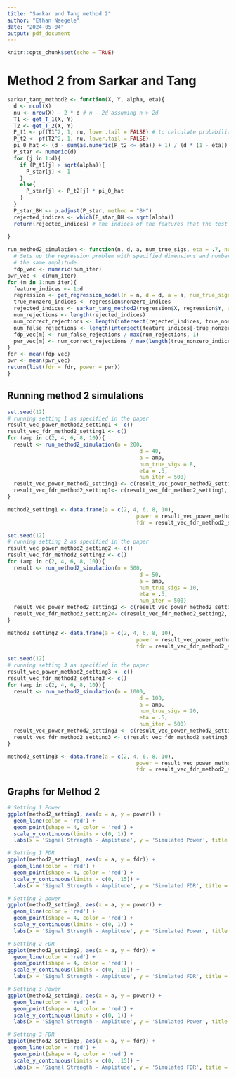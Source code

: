 ```yaml
---
title: "Sarkar and Tang method 2"
author: "Ethan Naegele"
date: "2024-05-04"
output: pdf_document
---
```


```r
knitr::opts_chunk$set(echo = TRUE)
```


# Method 2 from Sarkar and Tang

```r
sarkar_tang_method2 <- function(X, Y, alpha, eta){
  d <- ncol(X)
  nu <- nrow(X) - 2 * d # n - 2d assuming n > 2d
  T1 <- get_T_1(X, Y)
  T2 <- get_T_2(X, Y)
  P_t1 <- pf(T1^2, 1, nu, lower.tail = FALSE) # to calculate probabilities with the t^2_n distribution, have to use the F(1, n) distribution
  P_t2 <- pf(T2^2, 1, nu, lower.tail = FALSE)
  pi_0_hat <- (d - sum(as.numeric(P_t2 <= eta)) + 1) / (d * (1 - eta)) # Storey-type null proportion estimate in Step 2
  P_star <- numeric(d)
  for (j in 1:d){
    if (P_t1[j] > sqrt(alpha)){
      P_star[j] <- 1
    }
    else{
      P_star[j] <- P_t2[j] * pi_0_hat
    }
  }
  P_star_BH <- p.adjust(P_star, method = "BH")
  rejected_indices <- which(P_star_BH <= sqrt(alpha))
  return(rejected_indices) # the indices of the features that the test concludes are nonzero
  
}
```


```r
run_method2_simulation <- function(n, d, a, num_true_sigs, eta = .7, num_iter = 300){
  # Sets up the regression problem with specified dimensions and number of true signals, all of which have
  # the same amplitude. 
  fdp_vec <- numeric(num_iter)
pwr_vec <- c(num_iter)
for (m in 1:num_iter){
  feature_indices <- 1:d
  regression <- get_regression_model(n = n, d = d, a = a, num_true_signals = num_true_sigs)
  true_nonzero_indices <- regression$nonzero_indices
  rejected_indices <- sarkar_tang_method2(regression$X, regression$Y, alpha = .05, eta = eta)
  num_rejections <- length(rejected_indices)
  num_correct_rejections <- length(intersect(rejected_indices, true_nonzero_indices))
  num_false_rejections <- length(intersect(feature_indices[-true_nonzero_indices], rejected_indices))
  fdp_vec[m] <- num_false_rejections / max(num_rejections, 1)
  pwr_vec[m] <- num_correct_rejections / max(length(true_nonzero_indices), 1)
}
fdr <- mean(fdp_vec)
pwr <- mean(pwr_vec)
return(list(fdr = fdr, power = pwr))
}
```



## Running method 2 simulations

```r
set.seed(12)
# running setting 1 as specified in the paper
result_vec_power_method2_setting1 <- c()
result_vec_fdr_method2_setting1 <- c()
for (amp in c(2, 4, 6, 8, 10)){
  result <- run_method2_simulation(n = 200,
                                          d = 40,
                                          a = amp, 
                                          num_true_sigs = 8,
                                          eta = .5,
                                          num_iter = 500)
  result_vec_power_method2_setting1 <- c(result_vec_power_method2_setting1, result$power)
  result_vec_fdr_method2_setting1<- c(result_vec_fdr_method2_setting1, result$fdr)
}

```


```r
method2_setting1 <- data.frame(a = c(2, 4, 6, 8, 10), 
                                         power = result_vec_power_method2_setting1, 
                                         fdr = result_vec_fdr_method2_setting1)
```



```r
set.seed(12)
# running setting 2 as specified in the paper
result_vec_power_method2_setting2 <- c()
result_vec_fdr_method2_setting2 <- c()
for (amp in c(2, 4, 6, 8, 10)){
  result <- run_method2_simulation(n = 500,
                                          d = 50,
                                          a = amp, 
                                          num_true_sigs = 10, 
                                          eta = .5,
                                          num_iter = 500)
  result_vec_power_method2_setting2 <- c(result_vec_power_method2_setting2, result$power)
  result_vec_fdr_method2_setting2<- c(result_vec_fdr_method2_setting2, result$fdr)
}

```


```r
method2_setting2 <- data.frame(a = c(2, 4, 6, 8, 10), 
                                         power = result_vec_power_method2_setting2, 
                                         fdr = result_vec_fdr_method2_setting2)
```



```r
set.seed(12)
# running setting 3 as specified in the paper
result_vec_power_method2_setting3 <- c()
result_vec_fdr_method2_setting3 <- c()
for (amp in c(2, 4, 6, 8, 10)){
  result <- run_method2_simulation(n = 1000,
                                          d = 100,
                                          a = amp, 
                                          num_true_sigs = 20,
                                          eta = .5,
                                          num_iter = 500)
  result_vec_power_method2_setting3 <- c(result_vec_power_method2_setting3, result$power)
  result_vec_fdr_method2_setting3 <- c(result_vec_fdr_method2_setting3, result$fdr)
}

```


```r
method2_setting3 <- data.frame(a = c(2, 4, 6, 8, 10), 
                                         power = result_vec_power_method2_setting3, 
                                         fdr = result_vec_fdr_method2_setting3)
```




## Graphs for Method 2

```r
# Setting 1 Power
ggplot(method2_setting1, aes(x = a, y = power)) + 
  geom_line(color = 'red') +
  geom_point(shape = 4, color = 'red') + 
  scale_y_continuous(limits = c(0, 1)) +
  labs(x = 'Signal Strength - Amplitude', y = 'Simulated Power', title = 'Method 2 Setting 1 Results (n = 200, d = 40, k = 8)')
```


```r
# Setting 1 FDR
ggplot(method2_setting1, aes(x = a, y = fdr)) + 
  geom_line(color = 'red') +
  geom_point(shape = 4, color = 'red') + 
  scale_y_continuous(limits = c(0, .15)) +
  labs(x = 'Signal Strength - Amplitude', y = 'Simulated FDR', title = 'Method 2 Setting 1 Results (n = 200, d = 40, k = 8)')
```


```r
# Setting 2 power
ggplot(method2_setting2, aes(x = a, y = power)) + 
  geom_line(color = 'red') +
  geom_point(shape = 4, color = 'red') + 
  scale_y_continuous(limits = c(0, 1)) +
  labs(x = 'Signal Strength - Amplitude', y = 'Simulated Power', title = 'Method 2 Setting 2 Results (n = 500, d = 50, k = 10)')
```


```r
# Setting 2 FDR
ggplot(method2_setting2, aes(x = a, y = fdr)) + 
  geom_line(color = 'red') +
  geom_point(shape = 4, color = 'red') + 
  scale_y_continuous(limits = c(0, .15)) +
  labs(x = 'Signal Strength - Amplitude', y = 'Simulated FDR', title = 'Method 2 Setting 2 Results (n = 500, d = 50, k = 10)')
```


```r
# Setting 3 Power
ggplot(method2_setting3, aes(x = a, y = power)) + 
  geom_line(color = 'red') +
  geom_point(shape = 4, color = 'red') + 
  scale_y_continuous(limits = c(0, 1)) +
  labs(x = 'Signal Strength - Amplitude', y = 'Simulated Power', title = 'Method 2 Setting 3 Results (n = 1000, d = 100, k = 20)')
```


```r
# Setting 3 FDR
ggplot(method2_setting3, aes(x = a, y = fdr)) + 
  geom_line(color = 'red') +
  geom_point(shape = 4, color = 'red') + 
  scale_y_continuous(limits = c(0, .15)) +
  labs(x = 'Signal Strength - Amplitude', y = 'Simulated FDR', title = 'Method 2 Setting 3 Results (n = 1000, d = 100, k = 20)')
```



